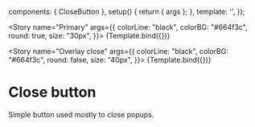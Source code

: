 
<Meta title="Interaction/CloseButton" component="{CloseButton}" />

  components: { CloseButton },
  setup() {
    return { args };
  },
  template: '<CloseButton v-bind="args" />',
});


<Story
  name="Primary"
  args={{
    colorLine: "black",
    colorBG: "#664f3c",
    round: true,
    size: "30px",
  }}>
  {Template.bind({})}
</Story>

<Story
  name="Overlay close"
  args={{
    colorLine: "black",
    colorBG: "#664f3c",
    round: false,
    size: "40px",
  }}>
  {Template.bind({})}
</Story>


# Close button

Simple button used mostly to close popups.
